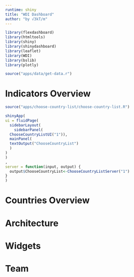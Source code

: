```yaml
---
runtime: shiny
title: "WDI Dashboard"
author: "by √3kT/m"
---
```


```r
library(flexdashboard)
library(htmltools)
library(shiny)
library(shinydashboard)
library(leaflet)
library(WDI)
library(bslib)
library(plotly)
```

```r
source("apps/data/get-data.r")
```

Indicators Overview 
===================================== 
```r
source("apps/choose-country-list/choose-country-list.R")

shinyApp(
ui = fluidPage(
  sidebarLayout(
    sidebarPanel(
  ChooseCountryListUI("1")),
  mainPanel(
  textOutput("ChooseCountryList")
  )
)
)
,
server = function(input, output) {
  output$ChooseCountryList<-ChooseCountryListServer("1")
}
)
```

   
Countries Overview 
=====================================  


Architecture {data-navmenu="Making"}
=====================================  


Widgets {data-navmenu="Making"}
=====================================  


Team
=====================================     
